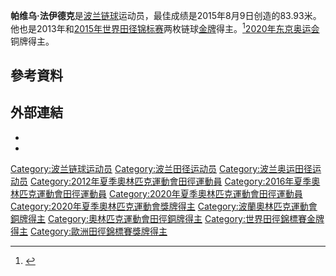 {{Infobox sportsperson
| name                      = 帕维乌·法伊德克
| image                     = Paweł Fajdek - Memoriał Kamili Skolimowskiej 2013.jpg
| alt                       = 
| real_name                 = 
| native_name               = Paweł Fajdek
| native_name_lang          = 
| english_name              =
| birth_name                = 
| nationality               = {{POL}}
| national_team             = {{POL}}
| ethnicity                 = 
| hometown                  = 
| citizenship               = 
| birth_date                = {{Birth date and age|year=1989|month=6|day=4}}
| birth_place               = {{POL}}Świebodzice
| death_date                = 
| death_place               = 
| resting_place             = 
| resting_place_coordinates = 
| monuments                 = 
| residence                 = {{POL}}Poznań
| education                 = 
| alma_mater                = 
| occupation                = 
| years_active              = 2005年－
| height                    = {{height|m=1.85}}
| weight                    = {{weight|kg=118}}
| spouse                    = 
| country                   = {{POL}}
| sport                     = 田徑
| event                     = 鐵餅、鏈球、鉛球、Weight Throw
| collegeteam               = 
| club                      = 
| team                      = 
| coach                     = 
| retired                   = 
| worlds                    = 
{{ubl
|'''2008年世界青年田徑錦標賽'''：鏈球（6公斤）第4名
|'''2011年夏季世界大學生運動會'''：鏈球（7.26公斤）第1名
|'''2011年世界田徑錦標賽'''：鏈球（7.26公斤）第11名
|'''2012年IAAF世界挑戰賽川崎站'''：鏈球（7.26公斤）第2名
|'''2013年夏季世界大學生運動會'''：鏈球（7.26公斤）第1名
|'''2013年世界田徑錦標賽'''：鏈球（7.26公斤）第1名
|'''2014年IAAF洲際盃'''：鏈球（7.26公斤）第3名
|'''2015年夏季世界大學生運動會'''：鏈球（7.26公斤）第1名
|'''2015年世界田徑錦標賽'''：鏈球（7.26公斤）第1名
|'''2017年世界田徑錦標賽'''：鏈球（7.26公斤）第1名
|'''2017年夏季世界大學生運動會'''：鏈球（7.26公斤）第1名
|'''2018年IAAF世界挑戰賽大阪站'''：鏈球（7.26公斤）第1名
|'''2019年世界田徑錦標賽'''：鏈球（7.26公斤）第1名
}}
| regionals                 = 
{{ubl
|'''2009年歐洲U23田徑錦標賽'''：鏈球第八名
|'''2010年歐洲投擲盃（U23）'''：鏈球第五名
|'''2011年歐洲田徑Team錦標賽（Super League）'''：鏈球第二名
|'''2011年歐洲U23田徑錦標賽'''：鏈球第一名
|'''2013年歐洲投擲盃（Senior）'''：鏈球第三名
|'''2013年歐洲田徑Team錦標賽（Super League）'''：鏈球第一名
|'''2013年法語系運動會'''：鏈球（7.26公斤）第一名
|'''2014年歐洲投擲盃（Senior）'''：鏈球第一名
|'''2014年歐洲田徑錦標賽'''：鏈球（7.26公斤）第二名
|'''2015年歐洲投擲盃（Senior）'''：鏈球第二名
|'''2015年歐洲田徑Team錦標賽（Super League）'''：鏈球第一名
|'''2016年歐洲田徑錦標賽'''：鏈球（7.26公斤）第一名
|'''2018年歐洲投擲盃（Senior）'''：鏈球第一名
|'''2018年歐洲田徑錦標賽'''：鏈球（7.26公斤）第二名
}}
| nationals                 = 
{{ubl
|'''2011年Golden Spike Ostrava'''：鏈球（7.26公斤）第九名
|'''2015年Golden Spike Ostrava'''：鏈球（7.26公斤）第一名
|'''2016年Golden Spike Ostrava'''：鏈球（7.26公斤）第一名
|'''2016年Prefontaine經典賽'''：鏈球（7.26公斤）第一名
|'''2018年PaavoNurmi運動會'''：鏈球（7.26公斤）第二名
|'''2018年Pravda-Televízia-Slovnaft田徑賽'''：鏈球（7.26公斤）第二名
|'''2018年GyulaiIstván紀念賽'''：鏈球（7.26公斤）第二名
}}
| olympics                  = 
{{ubl
|'''2021年夏季奧林匹克運動會'''：鏈球（7.26公斤）第三名
}}
| commonwealth              = 
| highestranking            = 
{{plainlist|
*【鏈球】：第一名（2015年8月11日）
}}
| pb                        = 
{{ubl
|'''鐵餅（1.5公斤）'''：41.14公尺 （2006年）
|'''鏈球（5公斤）'''：69.97公尺 （2006年）
|'''鏈球（6公斤）'''：75.31公尺 （2008年）
|'''鏈球（7.26公斤）'''：83.93公尺 （2015年 '''全國紀錄'''）
|'''鉛球（4公斤）'''：12.86公尺 （2006年）
|'''鉛球（5公斤）'''：11.90公尺 （2005年）
|'''鉛球（6公斤）'''：14.26公尺 （2008年）
|'''Weight Throw'''：23.22公尺 （2014年）
}}
| medaltemplates            = 
{{MedalCountry|{{POL}}}}
{{MedalSport|男子田徑}}
{{MedalCompetition|歐洲田徑Team錦標賽（Super League）}}
{{MedalSilver|2011年瑞典斯德哥爾摩|鏈球}}
{{MedalGold|2013年英國英格蘭Gateshead|鏈球}}
{{MedalGold|2015年俄羅斯Чебокса́ры|鏈球}}
{{MedalCompetition|歐洲U23田徑錦標賽}}
{{MedalGold|2011年捷克俄斯特拉發|鏈球}}
{{MedalCompetition|夏季世界大學生運動會}}
{{MedalGold|2011年中國廣東省深圳市龍崗區|鏈球（7.26公斤）}}
{{MedalGold|2013年俄羅斯喀山|鏈球（7.26公斤）}}
{{MedalGold|2015年韓國光州廣域市|鏈球（7.26公斤）}}
{{MedalGold|2017年中華民國臺北市松山區|鏈球（7.26公斤）}}
{{MedalCompetition|IAAF世界挑戰賽川崎站}}
{{MedalSilver|2012年日本神奈川縣川崎市|鏈球（7.26公斤）}}
{{MedalCompetition|歐洲投擲盃（Senior）}}
{{MedalBronze|2013年西班牙Castellón|鏈球}}
{{MedalGold|2014年葡萄牙Leiria|鏈球}}
{{MedalSilver|2015年葡萄牙Leiria|鏈球}}
{{MedalGold|2018年葡萄牙Leiria|鏈球}}
{{MedalCompetition|世界田徑錦標賽}}
{{MedalGold|2013年俄羅斯莫斯科|鏈球（7.26公斤）}}
{{MedalGold|2015年中國北京市朝陽區|鏈球（7.26公斤）}}
{{MedalGold|2017年英國英格蘭倫敦|鏈球（7.26公斤）}}
{{MedalGold|2019年卡達多哈|鏈球（7.26公斤）}}
{{MedalCompetition|法語系運動會}}
{{MedalGold|2013年法國尼斯|鏈球（7.26公斤）}}
{{MedalCompetition|歐洲田徑錦標賽}}
{{MedalSilver|2014年瑞士蘇黎世|鏈球（7.26公斤）}}
{{MedalGold|2016年荷蘭阿姆斯特丹|鏈球（7.26公斤）}}
{{MedalSilver|2018年德國柏林|鏈球（7.26公斤）}}
{{MedalCompetition|IAAF洲際盃}}
{{MedalBronze|2014年摩洛哥馬拉喀什|鏈球（7.26公斤）}}
{{MedalCompetition|Golden Spike Ostrava}}
{{MedalGold|2015年捷克共和國俄斯特拉發|鏈球（7.26公斤）}}
{{MedalGold|2016年捷克共和國俄斯特拉發|鏈球（7.26公斤）}}
{{MedalCompetition|Prefontaine經典賽}}
{{MedalGold|2016年美國俄勒岡州雷恩縣尤金|鏈球（7.26公斤）}}
{{MedalCompetition|IAAF世界挑戰賽大阪站}}
{{MedalGold|2018年日本大阪府大阪市東住吉區|鏈球（7.26公斤）}}
{{MedalCompetition|PaavoNurmi運動會}}
{{MedalSilver|2018年芬蘭Turku|鏈球（7.26公斤）}}
{{MedalCompetition|Pravda-Televízia-Slovnaft田徑賽}}
{{MedalSilver|2018年斯洛伐克Šamorín|鏈球（7.26公斤）}}
{{MedalCompetition|GyulaiIstván紀念賽}}
{{MedalSilver|2018年匈牙利Székesfehérvár|鏈球（7.26公斤）}}
{{MedalCompetition|夏季奧林匹克運動會}}
{{MedalBronze|2021年日本東京都新宿区霞ヶ丘町|鏈球（7.26公斤）}}
| show-medals               = 
| updated                   = 2021年8月4日
}}
{{世大運獎牌記錄
|項目=田徑
|a1=2011
|b1=1
|c1=鏈球（7.26公斤）
|a2=2013
|b2=1
|c2=鏈球（7.26公斤）
|a3=2015
|b3=1
|c3=鏈球（7.26公斤）
|a4=2017
|b4=1
|c4=鏈球（7.26公斤）
}}
'''帕维乌·法伊德克'''{{BD|1989年|6月4日||}}是[[波兰|波兰]][[链球|链球]]运动员，最佳成绩是2015年8月9日创造的83.93米。他也是2013年和[[2015年世界田径锦标赛|2015年世界田径锦标赛]]两枚链球[[金牌|金牌]]得主。<ref>{{citeweb|url=http://www.iaaf.org/competitions/iaaf-world-championships/news/beijing-2015-mens-hammer-final|title=REPORT: MEN'S HAMMER FINAL – IAAF WORLD CHAMPIONSHIPS, BEIJING 2015|date=23 August 2015|work=iaaf.org|accessdate=27 August 2015|archive-date=2015-09-27|archive-url=https://web.archive.org/web/20150927133435/http://www.iaaf.org/competitions/iaaf-world-championships/news/beijing-2015-mens-hammer-final|dead-url=no}}</ref>[[2020年东京奥运会|2020年东京奥运会]]铜牌得主。

== 參考資料 ==
{{Reflist}}

== 外部連結 ==
*{{IOC profile|id=pawel-fajdek}}
*{{IAAF name|225148}}

{{DEFAULTSORT:Fajdek, Pawel}}
[[Category:波兰链球运动员|Category:波兰链球运动员]]
[[Category:波兰田径运动员|Category:波兰田径运动员]]
[[Category:波兰奥运田径运动员|Category:波兰奥运田径运动员]]
[[Category:2012年夏季奧林匹克運動會田徑運動員|Category:2012年夏季奧林匹克運動會田徑運動員]]
[[Category:2016年夏季奧林匹克運動會田徑運動員|Category:2016年夏季奧林匹克運動會田徑運動員]]
[[Category:2020年夏季奧林匹克運動會田徑運動員|Category:2020年夏季奧林匹克運動會田徑運動員]]
[[Category:2020年夏季奧林匹克運動會獎牌得主|Category:2020年夏季奧林匹克運動會獎牌得主]]
[[Category:波蘭奧林匹克運動會銅牌得主|Category:波蘭奧林匹克運動會銅牌得主]]
[[Category:奧林匹克運動會田徑銅牌得主|Category:奧林匹克運動會田徑銅牌得主]]
[[Category:世界田徑錦標賽金牌得主|Category:世界田徑錦標賽金牌得主]]
[[Category:歐洲田徑錦標賽獎牌得主|Category:歐洲田徑錦標賽獎牌得主]]